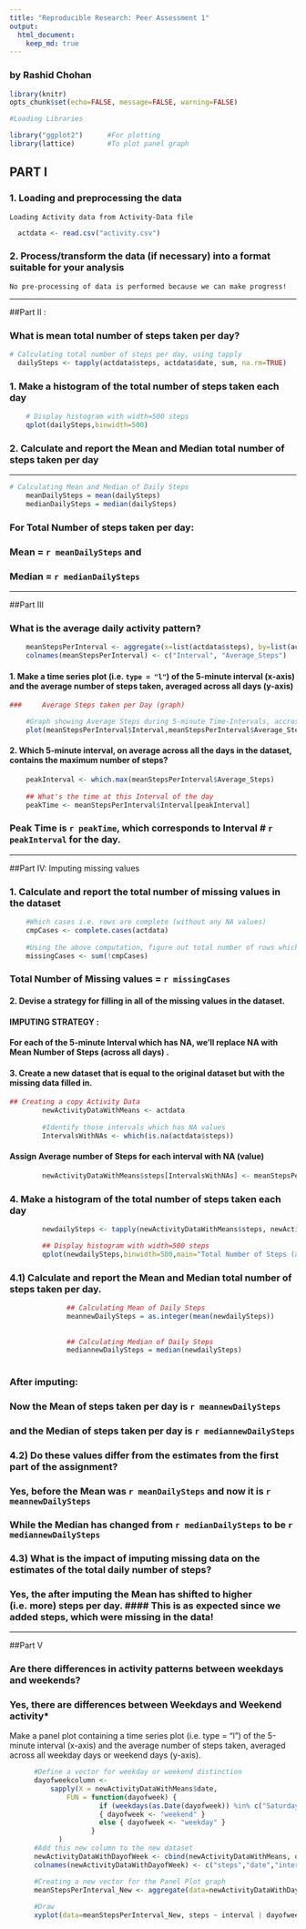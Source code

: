 ```yaml
---
title: "Reproducible Research: Peer Assessment 1"
output: 
  html_document:
    keep_md: true
---
```

###             by Rashid Chohan

```r
library(knitr)
opts_chunk$set(echo=FALSE, message=FALSE, warning=FALSE)

```

```r
#Loading Libraries

library("ggplot2")      #For plotting
library(lattice)        #To plot panel graph

```

## PART I

### 1. Loading and preprocessing the data

    Loading Activity data from Activity-Data file
```r
  actdata <- read.csv("activity.csv")
```
  
### 2. Process/transform the data (if necessary) into a format suitable for your analysis

    No pre-processing of data is performed because we can make progress!

***
##Part II : 

### What is mean total number of steps taken per day?


```r
# Calculating total number of steps per day, using tapply
  dailySteps <- tapply(actdata$steps, actdata$date, sum, na.rm=TRUE)
```

###    1. Make a histogram of the total number of steps taken each day

```r
    # Display histogram with width=500 steps
    qplot(dailySteps,binwidth=500)
```

###    2. Calculate and report the **Mean** and **Median** total number of steps taken per day

***
```r
# Calculating Mean and Median of Daily Steps
    meanDailySteps = mean(dailySteps)
    medianDailySteps = median(dailySteps)
```    

### For Total Number of steps taken per day:
###      **Mean** = **`r meanDailySteps`**  and 
###      **Median** = **`r medianDailySteps`**


***
##Part III

### What is the average daily activity pattern?
```r
    meanStepsPerInterval <- aggregate(x=list(actdata$steps), by=list(actdata$interval), FUN=mean, na.rm=TRUE)
    colnames(meanStepsPerInterval) <- c("Interval", "Average_Steps")
```
#### 1. Make a time series plot (i.e. `type = "l"`) of the 5-minute interval (x-axis) and the average number of steps taken, averaged across all days (y-axis)

```r
###     Average Steps taken per Day (graph)

    #Graph showing Average Steps during 5-minute Time-Intervals, accross all days
    plot(meanStepsPerInterval$Interval,meanStepsPerInterval$Average_Steps,type="l",xlab="Interval", ylab="Average Steps", main="Average Steps taken per Day")
```

#### 2. Which 5-minute interval, on average across all the days in the dataset, contains the maximum number of steps?

```r
    peakInterval <- which.max(meanStepsPerInterval$Average_Steps)
    
    ## What's the time at this Interval of the day
    peakTime <- meanStepsPerInterval$Interval[peakInterval]
```
###    **Peak Time** is **`r peakTime`**, which corresponds to **Interval ** # **`r peakInterval`** for the day.
    
***
##Part IV:    Imputing missing values

### 1. Calculate and report the total number of missing values in the dataset
```r
    #Which cases i.e. rows are complete (without any NA values)
    cmpCases <- complete.cases(actdata)
    
    #Using the above computation, figure out total number of rows which are missing data (i.e. have NA values)
    missingCases <- sum(!cmpCases)
```

### **Total Number of Missing** values = **`r missingCases`**


#### 2. Devise a strategy for filling in all of the missing values in the dataset. 

#### IMPUTING STRATEGY :  
#### For each of the 5-minute Interval which has NA, we'll replace NA with **Mean Number of Steps (across all days)** .


#### 3. Create a new dataset that is equal to the original dataset but with the missing data filled in.

```r
## Creating a copy Activity Data
        newActivityDataWithMeans <- actdata
        
        #Identify those intervals which has NA values
        IntervalsWithNAs <- which(is.na(actdata$steps))
```        

#### Assign **Average number of Steps** for each **interval with NA (value)**
```r
        newActivityDataWithMeans$steps[IntervalsWithNAs] <- meanStepsPerInterval$Average_Steps
```

###  4. Make a histogram of the total number of steps taken each day 
```r

        newdailySteps <- tapply(newActivityDataWithMeans$steps, newActivityDataWithMeans$date, sum, na.rm=TRUE)	

        ## Display histogram with width=500 steps
        qplot(newdailySteps,binwidth=500,main="Total Number of Steps (after replacing NAs)")
```

###     4.1) Calculate and report the **Mean** and **Median** total number of steps taken per day. 
```r
              ## Calculating Mean of Daily Steps
              meannewDailySteps = as.integer(mean(newdailySteps))
              
        
              ## Calculating Median of Daily Steps
              mediannewDailySteps = median(newdailySteps)
              
```
### After imputing:
###      Now the **Mean** of steps taken per day is  **`r meannewDailySteps`** 
###      and the **Median** of steps taken per day is **`r mediannewDailySteps`**


###     4.2) Do these values differ from the estimates from the first part of the assignment? 
###   Yes, before the Mean was **`r meanDailySteps`**  and now it is **`r meannewDailySteps`** 
###   While the Median has changed from **`r medianDailySteps`** to be **`r mediannewDailySteps`**

###     4.3) What is the impact of imputing missing data on the estimates of the total daily number of steps?
              
###     Yes, the after imputing the **Mean** has shifted to higher (i.e. more) steps per day. ####     This is as expected since we added steps, which were missing in the data!

***
##Part V

### Are there differences in activity patterns between weekdays and weekends?

### **Yes, there are differences between Weekdays and Weekend activity***

Make a panel plot containing a time series plot (i.e. type = "l") of the 5-minute interval (x-axis) and the average number of steps taken, averaged across all weekday days or weekend days (y-axis).

```r
      #Define a vector for weekday or weekend distinction 
      dayofweekcolumn <- 
          sapply(X = newActivityDataWithMeans$date, 
              FUN = function(dayofweek) {
                      if (weekdays(as.Date(dayofweek)) %in% c("Saturday", "Sunday"))
                      { dayofweek <- "weekend" }
                      else { dayofweek <- "weekday" }
                    }
            )
      #Add this new column to the new dataset
      newActivityDataWithDayofWeek <- cbind(newActivityDataWithMeans, dayofweekcolumn)
      colnames(newActivityDataWithDayofWeek) <- c("steps","date","interval","dayofweek")

      #Creating a new vector for the Panel Plot graph
      meanStepsPerInterval_New <- aggregate(data=newActivityDataWithDayofWeek, steps ~ interval + dayofweek, FUN=mean)
      
      #Draw 
      xyplot(data=meanStepsPerInterval_New, steps ~ interval | dayofweek, type="l", layout=c(1,2), aspect="fill")
```
